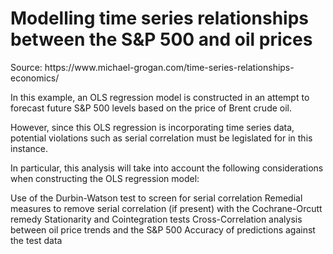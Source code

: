 # Modelling time series relationships between the S&P 500 and oil prices

Source: https://www.michael-grogan.com/time-series-relationships-economics/

In this example, an OLS regression model is constructed in an attempt to forecast future S&P 500 levels based on the price of Brent crude oil.

However, since this OLS regression is incorporating time series data, potential violations such as serial correlation must be legislated for in this instance.

In particular, this analysis will take into account the following considerations when constructing the OLS regression model:

Use of the Durbin-Watson test to screen for serial correlation
Remedial measures to remove serial correlation (if present) with the Cochrane-Orcutt remedy
Stationarity and Cointegration tests
Cross-Correlation analysis between oil price trends and the S&P 500
Accuracy of predictions against the test data


